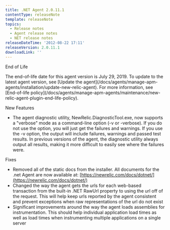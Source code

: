 ```yaml
---
title: .NET Agent 2.0.11.1
contentType: releaseNote
template: releaseNote
topics:
  - Release notes
  - Agent release notes
  - NET release notes
releaseDateTime: '2012-08-22 17:11'
releaseVersion: 2.0.11.1
downloadLink: ''
---
```


End of Life

<Callout variant="important">
  The end-of-life date for this agent version is July 29, 2019. To update to the latest agent version, see [Update the agent](/docs/agents/manage-apm-agents/installation/update-new-relic-agent). For more information, see [End-of-life policy](/docs/agents/manage-apm-agents/maintenance/new-relic-agent-plugin-end-life-policy).
</Callout>

New Features

* The agent diagnostic utility, NewRelic.DiagnosticTool.exe, now supports a "verbose" mode as a command-line option (-v or -verbose). If you do not use the option, you will just get the failures and warnings. If you use the -v option, the output will include failures, warnings and passed test results. In previous versions of the agent, the diagnostic utility always output all results, making it more difficult to easily see where the failures were.

Fixes

* Removed all of the static docs from the installer. All documents for the .net Agent are now available at: [https://newrelic.com/docs/dotnet/](https://newrelic.com/docs/dotnet/)
* Changed the way the agent gets the urls for each web-based transaction from the built-in .NET RawUrl property to using the url off of the request. This will help keep urls reported by the agent consistent and prevent exceptions when raw representations of the url do not exist
* Significant improvements around the way the agent loads assemblies for instrumentation. This should help individual application load times as well as load times when instrumenting multiple applications on a single server
